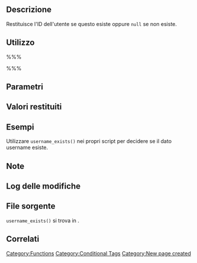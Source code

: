 {{Languages|
{{en|Function Reference/username_exists}}
{{it|Riferimento funzioni/username_exists}}
}}

== Descrizione ==

Restituisce l'ID dell'utente se questo esiste oppure <tt>null</tt> se non esiste.

== Utilizzo ==

%%%<?php username_exists( $username ); ?> %%%

== Parametri ==

{{it:Parameter|$username|string|Una stringa che rappresenta lo username di cui verificare l'esistenza.}}

== Valori restituiti ==

{{it:Return||mixed|Questa funzione restituisce l'ID dell'utente se questo esiste oppure <tt>null</tt> se non esiste.}}

== Esempi ==

Utilizzare <tt>username_exists()</tt> nei propri script per decidere se il dato username esiste.

 <?php  
        $username = $_POST['username'];
        if ( username_exists( $username ) )
            echo "Username un uso!";
        else
            echo "Username non in uso!";
 ?>

== Note ==

== Log delle modifiche ==

== File sorgente ==
<tt>username_exists()</tt> si trova in {{Trac|wp-includes/user.php}}.

== Correlati ==
{{Conditional Tags}}

{{it:Tag Footer}}

[[Category:Functions]]
[[Category:Conditional Tags]]
[[Category:New page created]]